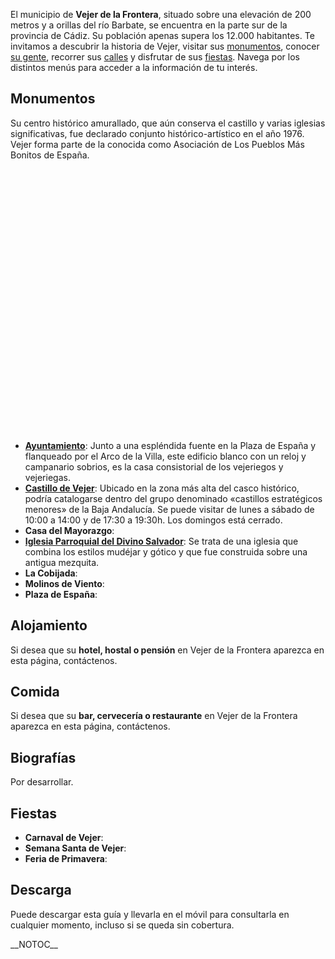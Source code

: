 {{header|1=Vejer de la Frontera|2=vejer.com.es}}

{{secciones}}

{{carrusel}}

El municipio de '''Vejer de la Frontera''', situado sobre una elevación de 200 metros y a orillas del río Barbate, se encuentra en la parte sur de la provincia de Cádiz. Su población apenas supera los 12.000 habitantes. Te invitamos a descubrir la historia de Vejer, visitar sus [[#Monumentos|monumentos]], conocer [[#Biografías|su gente]], recorrer sus [[#map|calles]] y disfrutar de sus [[#Fiestas|fiestas]]. Navega por los distintos menús para acceder a la información de tu interés. 

== Monumentos ==

Su centro histórico amurallado, que aún conserva el castillo y varias iglesias significativas, fue declarado conjunto histórico-artístico en el año 1976. Vejer forma parte de la conocida como Asociación de Los Pueblos Más Bonitos de España.

<div id="map" style="float: center;width: 100%;height: 420px;"></div>
<script type="text/javascript">
    var places = [
        ["Ayuntamiento de Vejer", 36.253396, -5.962854], 
        ["Castillo de Vejer", 36.252775, -5.963792], 
        ["Iglesia Parroquial del Divino Salvador", 36.253972, -5.964362], 
        ["Molinos de Viento", 36.246612, -5.965537], 
        ["Oficina de Turismo de Vejer", 36.255390, -5.968052], 
        ["Plaza de España", 36.253552, -5.962733], 

    ];
</script>
{{map|lat=36.253396|lon=-5.962854|zoom=16}}

* '''[https://www.vejerdelafrontera.es Ayuntamiento]''': Junto a una espléndida fuente en la Plaza de España y flanqueado por el Arco de la Villa, este edificio blanco con un reloj y campanario sobrios, es la casa consistorial de los vejeriegos y vejeriegas.
* '''[https://cadizpedia.wikanda.es/wiki/Castillo_de_Vejer_de_la_Frontera Castillo de Vejer]''': Ubicado en la zona más alta del casco histórico, podría catalogarse dentro del grupo denominado «castillos estratégicos menores» de la Baja Andalucía. Se puede visitar de lunes a sábado de 10:00 a 14:00 y de 17:30 a 19:30h. Los domingos está cerrado. {{recomendado}}
* '''Casa del Mayorazgo''': 
* '''[https://cadizpedia.wikanda.es/wiki/Iglesia_del_Divino_Salvador_(Vejer_de_la_Frontera) Iglesia Parroquial del Divino Salvador]''': Se trata de una iglesia que combina los estilos mudéjar y gótico y que fue construida sobre una antigua mezquita.
* '''La Cobijada''': {{recomendado}}
* '''Molinos de Viento''': 
* '''Plaza de España''':

== Alojamiento ==
{{eltiempo}}
Si desea que su '''hotel, hostal o pensión''' en Vejer de la Frontera aparezca en esta página, contáctenos.

== Comida ==

Si desea que su '''bar, cervecería o restaurante''' en Vejer de la Frontera aparezca en esta página, contáctenos.

== Biografías ==

Por desarrollar.

== Fiestas ==

* '''Carnaval de Vejer''':
* '''Semana Santa de Vejer''':
* '''Feria de Primavera''':

== Descarga ==

Puede descargar esta guía y llevarla en el móvil para consultarla en cualquier momento, incluso si se queda sin cobertura.

__NOTOC__
{{footer}}
